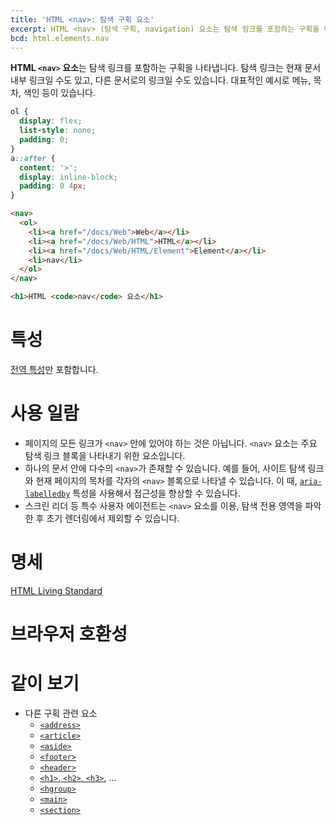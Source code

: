 ```yaml
---
title: 'HTML <nav>: 탐색 구획 요소'
excerpt: HTML <nav> (탐색 구획, navigation) 요소는 탐색 링크를 포함하는 구획을 나타냅니다.
bcd: html.elements.nav
---
```


**HTML `<nav>` 요소**는 탐색 링크를 포함하는 구획을 나타냅니다. 탐색 링크는 현재 문서 내부 링크일 수도 있고, 다른 문서로의 링크일 수도 있습니다. 대표적인 예시로 메뉴, 목차, 색인 등이 있습니다.

<HTMLDemo height={120}>

```css
ol {
  display: flex;
  list-style: none;
  padding: 0;
}
a::after {
  content: '>';
  display: inline-block;
  padding: 0 4px;
}
```

```html
<nav>
  <ol>
    <li><a href="/docs/Web">Web</a></li>
    <li><a href="/docs/Web/HTML">HTML</a></li>
    <li><a href="/docs/Web/HTML/Element">Element</a></li>
    <li>nav</li>
  </ol>
</nav>

<h1>HTML <code>nav</code> 요소</h1>
```

</HTMLDemo>

# 특성

[전역 특성](/docs/Web/HTML/Global_attributes)만 포함합니다.

# 사용 일람

- 페이지의 모든 링크가 `<nav>` 안에 있어야 하는 것은 아닙니다. `<nav>` 요소는 주요 탐색 링크 블록을 나타내기 위한 요소입니다.
- 하나의 문서 안에 다수의 `<nav>`가 존재할 수 있습니다. 예를 들어, 사이트 탐색 링크와 현재 페이지의 목차를 각자의 `<nav>` 블록으로 나타낼 수 있습니다. 이 때, [`aria-labelledby`](https://developer.mozilla.org/en-US/docs/Web/Accessibility/ARIA/ARIA_Techniques/Using_the_aria-labelledby_attribute) 특성을 사용해서 접근성을 향상할 수 있습니다.
- 스크린 리더 등 특수 사용자 에이전트는 `<nav>` 요소를 이용, 탐색 전용 영역을 파악한 후 초기 렌더링에서 제외할 수 있습니다.

# 명세

[HTML Living Standard](https://html.spec.whatwg.org/multipage/sections.html#the-nav-element)

# 브라우저 호환성

<BrowserCompat data={bcd} />

# 같이 보기

- 다른 구획 관련 요소
  - [`<address>`](./address)
  - [`<article>`](./article)
  - [`<aside>`](./aside)
  - [`<footer>`](./footer)
  - [`<header>`](./header)
  - [`<h1>`, `<h2>`, `<h3>`](./Heading_Elements), ...
  - [`<hgroup>`](./hgroup)
  - [`<main>`](./main)
  - [`<section>`](./section)
